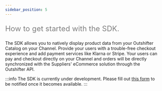 ```yaml
---
sidebar_position: 5
---
```


<font color="grey" size="5">

How to get started with the SDK.

</font>

The SDK allows you to natively display product data from your Outshifter Catalog on your Channel. Provide your users with a trouble-free checkout experience and add payment services like Klarna or Stripe. Your users can pay and checkout directly on your Channel and orders will be directly synchronized with the Suppliers' eCommerce solution through the Outshifter API.

:::info
The SDK is currently under development. Please fill out [this form](https://outshifter.typeform.com/to/as0nILBN) to be notified once it becomes available.
:::